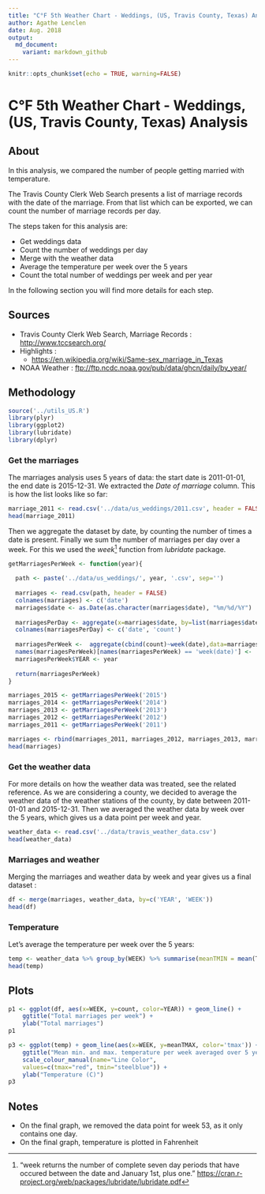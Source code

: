 ```yaml
---
title: "C°F 5th Weather Chart - Weddings, (US, Travis County, Texas) Analysis"
author: Agathe Lenclen
date: Aug. 2018
output:
  md_document:
    variant: markdown_github
---
```



```r
knitr::opts_chunk$set(echo = TRUE, warning=FALSE)
```


# C°F 5th Weather Chart - Weddings, (US, Travis County, Texas) Analysis

## About
In this analysis, we compared the number of people getting married with temperature. 

The Travis County Clerk Web Search presents a list of marriage records with the date of the marriage. 
From that list which can be exported, we can count the number of marriage records per day. 

The steps taken for this analysis are:

- Get weddings data
- Count the number of weddings per day
- Merge with the weather data
- Average the temperature per week over the 5 years
- Count the total number of weddings per week and per year

In the following section you will find more details for each step.

## Sources 
- Travis County Clerk Web Search, Marriage Records : <http://www.tccsearch.org/>
- Highlights :
    * <https://en.wikipedia.org/wiki/Same-sex_marriage_in_Texas>
- NOAA Weather : <ftp://ftp.ncdc.noaa.gov/pub/data/ghcn/daily/by_year/>


## Methodology

``` r
source('../utils_US.R')
library(plyr)
library(ggplot2)
library(lubridate)
library(dplyr)
```

### Get the marriages
The marriages analysis uses 5 years of data: the start date is 2011-01-01, the end date is 2015-12-31. 
We extracted the *Date of marriage* column. This is how the list looks like so far:

```r
marriage_2011 <- read.csv('../data/us_weddings/2011.csv', header = FALSE)
head(marriage_2011)
```

Then we aggregate the dataset by date, by counting the number of times a date is present. Finally we sum the number of marriages per day over a week. For this we used the *week*[^1] function from *lubridate* package.

```r

getMarriagesPerWeek <- function(year){
  
  path <- paste('../data/us_weddings/', year, '.csv', sep='')
  
  marriages <- read.csv(path, header = FALSE)
  colnames(marriages) <- c('date')
  marriages$date <- as.Date(as.character(marriages$date), "%m/%d/%Y")
  
  marriagesPerDay <- aggregate(x=marriages$date, by=list(marriages$date), FUN=length)
  colnames(marriagesPerDay) <- c('date', 'count')
  
  marriagesPerWeek <-  aggregate(cbind(count)~week(date),data=marriagesPerDay,FUN=sum)
  names(marriagesPerWeek)[names(marriagesPerWeek) == 'week(date)'] <- 'WEEK'
  marriagesPerWeek$YEAR <- year
  
  return(marriagesPerWeek)
}

marriages_2015 <- getMarriagesPerWeek('2015')
marriages_2014 <- getMarriagesPerWeek('2014')
marriages_2013 <- getMarriagesPerWeek('2013')
marriages_2012 <- getMarriagesPerWeek('2012')
marriages_2011 <- getMarriagesPerWeek('2011')

marriages <- rbind(marriages_2011, marriages_2012, marriages_2013, marriages_2014, marriages_2015)
head(marriages)
```

### Get the weather data
For more details on how the weather data was treated, see the related reference. 
As we are considering a county, we decided to average the weather data of the weather stations of the county, by date between 2011-01-01 and 2015-12-31. Then we averaged the weather data by week over the 5 years, which gives us a data point per week and year.

``` r
weather_data <- read.csv('../data/travis_weather_data.csv')
head(weather_data)
```

### Marriages and weather
Merging the marriages and weather data by week and year gives us a final dataset :

```r
df <- merge(marriages, weather_data, by=c('YEAR', 'WEEK'))
head(df)
```

### Temperature
Let's average the temperature per week over the 5 years:

```r
temp <- weather_data %>% group_by(WEEK) %>% summarise(meanTMIN = mean(TMIN), meanTMAX = mean(TMAX))
head(temp)
```

## Plots
```r
p1 <- ggplot(df, aes(x=WEEK, y=count, color=YEAR)) + geom_line() +
    ggtitle("Total marriages per week") + 
    ylab("Total marriages")
p1

p3 <- ggplot(temp) + geom_line(aes(x=WEEK, y=meanTMAX, color='tmax')) + geom_line(aes(x=WEEK, y=meanTMIN, color='tmin'))+
    ggtitle("Mean min. and max. temperature per week averaged over 5 years") +
    scale_colour_manual(name="Line Color",
    values=c(tmax="red", tmin="steelblue")) +
    ylab("Temperature (C)")
p3

```

## Notes
- On the final graph, we removed the data point for week 53, as it only contains one day. 
- On the final graph, temperature is plotted in Fahrenheit

[^1]: "week returns the number of complete seven day periods that have occured between the date and
January 1st, plus one." <https://cran.r-project.org/web/packages/lubridate/lubridate.pdf>